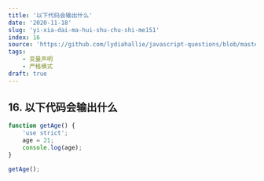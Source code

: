 ```yaml
---
title: '以下代码会输出什么'
date: '2020-11-18'
slug: 'yi-xia-dai-ma-hui-shu-chu-shi-me151'
index: 16
source: 'https://github.com/lydiahallie/javascript-questions/blob/master/zh-CN/README-zh_CN.md#20-%E8%BE%93%E5%87%BA%E6%98%AF%E4%BB%80%E4%B9%88'
tags:
    - 变量声明
    - 严格模式
draft: true
---
```


## 16. 以下代码会输出什么

```js:index.js
function getAge() {
	'use strict';
	age = 21;
	console.log(age);
}

getAge();
```
